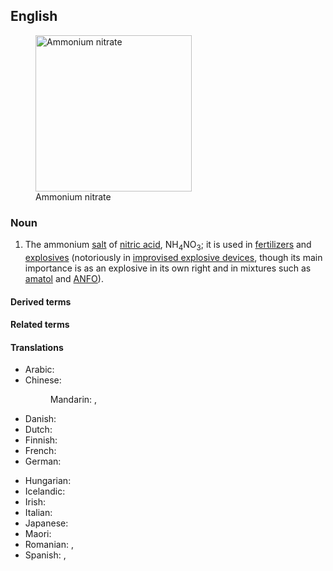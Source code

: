 ==English==
{{swp}}
[[File:Ammonium Nitrate.jpg|thumb|right|250px|Ammonium nitrate]]

===Noun===
{{en-noun|-}}

# {{lb|en|inorganic compound}} The ammonium [[salt]] of [[nitric acid]], NH<sub>4</sub>NO<sub>3</sub>; it is used in [[fertilizer]]s and [[explosive]]s (notoriously in [[improvised explosive device]]s, though its main importance is as an explosive in its own right and in mixtures such as [[amatol]] and [[ANFO]]).

====Derived terms====
{{col4|en
|ammonite
|ANFO}}

====Related terms====
{{col4|en
|amatol
|ammonite
|ammonitrate}}

====Translations====
{{trans-top|ammonium salt of nitric acid}}
* Arabic: {{t-needed|ar}}
* Chinese:
*: Mandarin: {{t+|cmn|硝酸銨}}, {{t+|cmn|硝酸铵|tr=xiāosuān'ǎn}}
* Danish: {{t-needed|da}}
* Dutch: {{t+|nl|ammoniumnitraat|n}}
* Finnish: {{t|fi|ammoniumnitraatti}}
* French: {{t|fr|nitrate d'ammonium|m}}
* German: {{t+|de|Ammoniumnitrat|n}}
{{trans-mid}}
* Hungarian: {{t+|hu|ammónium-nitrát}}
* Icelandic: {{t|is|ammóníumnítrat}}
* Irish: {{t|ga|níotráit amóiniam|f}}
* Italian: {{t|it|https://it.wikipedia.org/wiki/Nitrato_d%27ammonio|m|alt=nitrato di ammonio}}
* Japanese: {{t|ja|硝安|tr=しょうあん, shōan}}
* Maori: {{t|mi|haukini pākawaota}}
* Romanian: {{t|ro|nitrat de amoniu|m}}, {{t|ro|azotat de amoniu|m}}
* Spanish: {{t|es|nitrato de amonio|m}}, {{t|es|nitrato amónico|m}}
{{trans-bottom}}